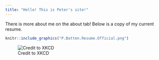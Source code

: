 ```yaml
---
title: "Hello! This is Peter's site!"
---
```

There is more about me on the about tab!
Below is a copy of my current resume.



```r
knitr::include_graphics("P.Batten.Resume.Official.png")

```


![Credit to XKCD](https://imgs.xkcd.com/comics/correlation.png)


